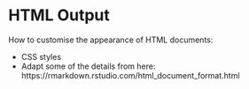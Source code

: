 # HTML Output

How to customise the appearance of HTML documents:

- CSS styles
- Adapt some of the details from here: https://rmarkdown.rstudio.com/html_document_format.html

